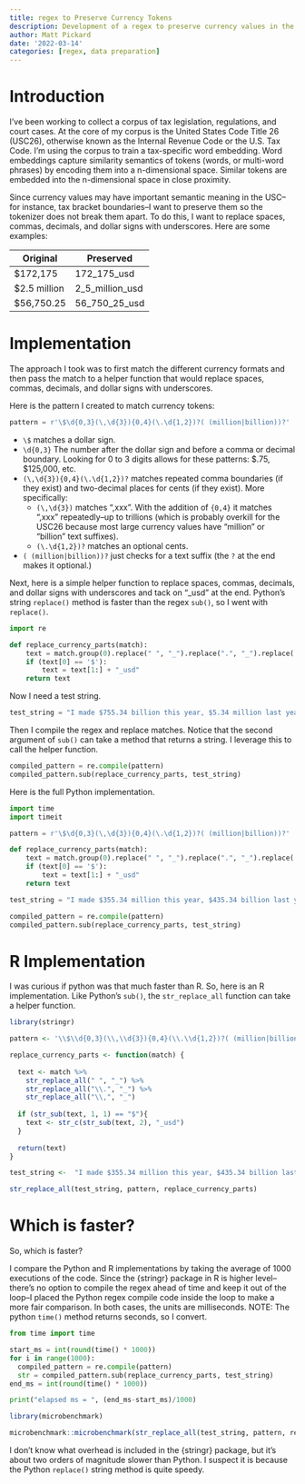 ```yaml
---
title: regex to Preserve Currency Tokens
description: Development of a regex to preserve currency values in the U.S. Tax Code.
author: Matt Pickard
date: '2022-03-14'
categories: [regex, data preparation]
---
```


# Introduction
I've been working to collect a corpus of tax legislation, regulations, and court cases. At the core of my corpus is the United States Code Title 26 (USC26), otherwise known as the Internal Revenue Code or the U.S. Tax Code. I'm using the corpus to train a tax-specific word embedding. Word embeddings capture similarity semantics of tokens (words, or multi-word phrases) by encoding them into a n-dimensional space. Similar tokens are embedded into the n-dimensional space in close proximity.

Since currency values may have important semantic meaning in the USC--for instance, tax bracket boundaries--I want to preserve them so the tokenizer does not break them apart. To do this, I want to replace spaces, commas, decimals, and dollar signs with underscores.  Here are some examples:

| Original     | Preserved       |
|--------------|-----------------|
| $172,175     | 172_175_usd     |
| $2.5 million | 2_5_million_usd |
| $56,750.25   | 56_750_25_usd   |


# Implementation
The approach I took was to first match the different currency formats and then pass the match to a helper function that would replace spaces, commas, decimals, and dollar signs with underscores.

Here is the pattern I created to match currency tokens:

```python
pattern = r'\$\d{0,3}(\,\d{3}){0,4}(\.\d{1,2})?( (million|billion))?'
```

* `\$` matches a dollar sign. 
* `\d{0,3}` The number after the dollar sign and before a comma or decimal boundary. Looking for 0 to 3 digits allows for these patterns: \$.75, \$125,000, etc.
* `(\,\d{3}){0,4}(\.\d{1,2})?` matches repeated comma boundaries (if they exist) and two-decimal places for cents (if they exist). More specifically:
  * `(\,\d{3})` matches ",xxx". With the addition of `{0,4}` it matches ",xxx" repeatedly--up to trillions (which is probably overkill for the USC26 because most large currency values have "million" or "billion" text suffixes).
  * `(\.\d{1,2})?` matches an optional cents.
* `( (million|billion))?` just checks for a text suffix (the `?` at the end makes it optional.)

Next, here is a simple helper function to replace spaces, commas, decimals, and dollar signs with underscores and tack on "_usd" at the end. Python's string `replace()` method is faster than the regex `sub()`, so I went with `replace()`.

```python
import re

def replace_currency_parts(match):
    text = match.group(0).replace(" ", "_").replace(".", "_").replace(',', '_')
    if (text[0] == '$'):
        text = text[1:] + "_usd"
    return text
```

Now I need a test string.

```python
test_string = "I made $755.34 billion this year, $5.34 million last year, but I also want to match $125,234.34 and $1,342.40 and $45.09 and $45 in case that's a more realistic salary in my life."
```

Then I compile the regex and replace matches.  Notice that the second argument of `sub()` can take a method that returns a string.  I leverage this to call the helper function.

```python
compiled_pattern = re.compile(pattern)
compiled_pattern.sub(replace_currency_parts, test_string)

```

Here is the full Python implementation.

```python
import time
import timeit

pattern = r'\$\d{0,3}(\,\d{3}){0,4}(\.\d{1,2})?( (million|billion))?'

def replace_currency_parts(match):
    text = match.group(0).replace(" ", "_").replace(".", "_").replace(',', '_')
    if (text[0] == '$'):
        text = text[1:] + "_usd"
    return text

test_string = "I made $355.34 million this year, $435.34 billion last year, but I also want to match $125,234.34 and $1,342.40 and $45.09 and $45."

compiled_pattern = re.compile(pattern)
compiled_pattern.sub(replace_currency_parts, test_string)

```



# R Implementation
I was curious if python was that much faster than R.  So, here is an R implementation. Like Python's `sub()`, the `str_replace_all` function can take a helper function.

```r
library(stringr)

pattern <- '\\$\\d{0,3}(\\,\\d{3}){0,4}(\\.\\d{1,2})?( (million|billion))?'

replace_currency_parts <- function(match) {
  
  text <- match %>% 
    str_replace_all(" ", "_") %>% 
    str_replace_all("\\.", "_") %>% 
    str_replace_all("\\,", "_")
    
  if (str_sub(text, 1, 1) == "$"){
    text <- str_c(str_sub(text, 2), "_usd")
  }
    
  return(text)
}

test_string <-  "I made $355.34 million this year, $435.34 billion last year, but I also want to match $125,234.34 and $1,342.40 and $45.09 and $45."

str_replace_all(test_string, pattern, replace_currency_parts)

```

# Which is faster?
So, which is faster?

I compare the Python and R implementations by taking the average of 1000 executions of the code.  Since the {stringr} package in R is higher level--there's no option to compile the regex ahead of time and keep it out of the loop--I placed the Python regex compile code inside the loop to make a more fair comparison.  In both cases, the units are milliseconds. NOTE: The python `time()` method returns seconds, so I convert.

```python
from time import time

start_ms = int(round(time() * 1000))
for i in range(1000):
  compiled_pattern = re.compile(pattern)
  str = compiled_pattern.sub(replace_currency_parts, test_string)
end_ms = int(round(time() * 1000))

print("elapsed ms = ", (end_ms-start_ms)/1000)
```

```r
library(microbenchmark)

microbenchmark::microbenchmark(str_replace_all(test_string, pattern, replace_currency_parts), times = 1000)
```

I don't know what overhead is included in the {stringr} package, but it's about two orders of magnitude slower than Python. I suspect it is because the Python `replace()` string method is quite speedy.
